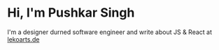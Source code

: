 # Hi, I'm Pushkar Singh

I'm a designer durned software engineer and write about JS & React at [lekoarts.de](https://www.lekoarts.de?utm_source=cara&utm_medium=Starter)
